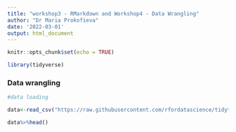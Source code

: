 ```yaml
---
title: "workshop3 - RMarkdown and Workshop4 - Data Wrangling"
author: "Dr Maria Prokofieva"
date: '2022-03-01'
output: html_document
---
```


```r
knitr::opts_chunk$set(echo = TRUE)

library(tidyverse)
```

### Data wrangling

```r

#data loading

data<-read_csv("https://raw.githubusercontent.com/rfordatascience/tidytuesday/master/data/2021/2021-05-18/survey.csv")

data%>%head()

```